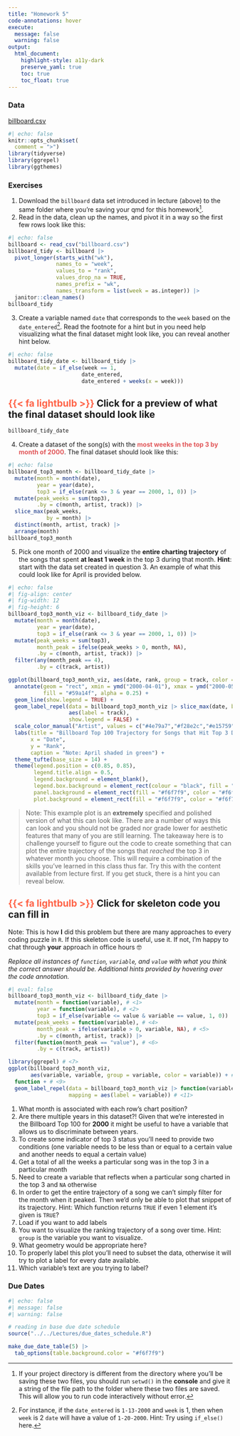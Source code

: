 ```yaml
---
title: "Homework 5"
code-annotations: hover
execute: 
  message: false
  warning: false
output: 
  html_document:
    highlight-style: a11y-dark
    preserve_yaml: true
    toc: true
    toc_float: true
---
```


### Data
[billboard.csv](../../Lectures/Lecture5/data/billboard.csv)

```r
#| echo: false
knitr::opts_chunk$set(
  comment = ">")
library(tidyverse)
library(ggrepel)
library(ggthemes)
```

### Exercises

1. Download the `billboard` data set introduced in lecture (above) to the same folder where you're saving your qmd for this homework^[If your project directory is different from the directory where you'll be saving these two files, you should run `setwd()` in the **console** and give it a string of the file path to the folder where these two files are saved. This will allow you to run code interactively without error.].
2. Read in the data, clean up the names, and pivot it in a way so the first few rows look like this: 

```r
#| echo: false
billboard <- read_csv("billboard.csv") 
billboard_tidy <- billboard |> 
  pivot_longer(starts_with("wk"), 
               names_to = "week", 
               values_to = "rank", 
               values_drop_na = TRUE, 
               names_prefix = "wk", 
               names_transform = list(week = as.integer)) |> 
  janitor::clean_names() 
billboard_tidy
```

3. Create a variable named `date` that corresponds to the `week` based on the `date_entered`^[For instance, if the `date_entered` is `1-13-2000` and `week` is 1, then when `week` is 2 `date` will have a value of `1-20-2000`. Hint: Try using `if_else()` here.]. Read the footnote for a hint but in you need help visualizing what the final dataset might look like, you can reveal another hint below. 

```r
#| echo: false
billboard_tidy_date <- billboard_tidy |> 
  mutate(date = if_else(week == 1, 
                       date_entered, 
                       date_entered + weeks(x = week)))
```

::: {.callout-caution collapse="true" icon="false"}
## <span style="color:tomato">{{< fa lightbulb >}}</span> Click for a preview of what the final dataset should look like

```r
billboard_tidy_date
```

:::

4. Create a dataset of the song(s) with the <span style="color:#e15759">**most weeks in the top 3 by month of 2000**</span>. The final dataset should look like this:

```r
#| echo: false
billboard_top3_month <- billboard_tidy_date |> 
  mutate(month = month(date),
         year = year(date),
         top3 = if_else(rank <= 3 & year == 2000, 1, 0)) |> 
  mutate(peak_weeks = sum(top3), 
         .by = c(month, artist, track)) |> 
  slice_max(peak_weeks, 
            by = month) |> 
  distinct(month, artist, track) |> 
  arrange(month)
billboard_top3_month
```

5. Pick one month of 2000 and visualize the **entire charting trajectory** of the songs that spent **at least 1 week** in the top 3 during that month. **Hint**: start with the data set created in question 3. An example of what this could look like for April is provided below. 

```r
#| echo: false
#| fig-align: center
#| fig-width: 12
#| fig-height: 6
billboard_top3_month_viz <- billboard_tidy_date |> 
  mutate(month = month(date),
         year = year(date),
         top3 = if_else(rank <= 3 & year == 2000, 1, 0)) |> 
  mutate(peak_weeks = sum(top3), 
         month_peak = ifelse(peak_weeks > 0, month, NA),
         .by = c(month, artist, track)) |> 
  filter(any(month_peak == 4), 
         .by = c(track, artist)) 

ggplot(billboard_top3_month_viz, aes(date, rank, group = track, color = artist)) + 
  annotate(geom = "rect", xmin = ymd("2000-04-01"), xmax = ymd("2000-05-01"), ymin = 0, ymax = 85, 
           fill = "#59a14f", alpha = 0.25) + 
  geom_line(show.legend = TRUE) + 
  geom_label_repel(data = billboard_top3_month_viz |> slice_max(date, by = track), 
                   aes(label = track), 
                   show.legend = FALSE) + 
  scale_color_manual("Artist", values = c("#4e79a7","#f28e2c","#e15759","#76b7b2")) + 
  labs(title = "Billboard Top 100 Trajectory for Songs that Hit Top 3 During April 2000", 
       x = "Date", 
       y = "Rank", 
       caption = "Note: April shaded in green") + 
  theme_tufte(base_size = 14) + 
  theme(legend.position = c(0.85, 0.85),
        legend.title.align = 0.5,
        legend.background = element_blank(),
        legend.box.background = element_rect(colour = "black", fill = "#f6f7f9"),
        panel.background = element_rect(fill = "#f6f7f9", color = "#f6f7f9"), 
        plot.background = element_rect(fill = "#f6f7f9", color = "#f6f7f9"))
```

> Note: This example plot is an **extremely** specified and polished version of what this can look like. There are a number of ways this can look and you should not be graded nor grade lower for aesthetic features that many of you are still learning. The takeaway here is to challenge yourself to figure out the code to create something that can plot the entire trajectory of the songs that *reached* the top 3 in whatever month you choose. This will require a combination of the skills you've learned in this class thus far. Try this with the content available from lecture first. If you get stuck, there is a hint you can reveal below. 

::: {.callout-caution collapse="true" icon="false"}
## <span style="color:tomato">{{< fa lightbulb >}}</span> Click for skeleton code you can fill in 

Note: This is how **I** did this problem but there are many approaches to every coding puzzle in `R`. If this skeleton code is useful, use it. If not, I'm happy to chat through **your** approach in office hours 🤓 

*Replace all instances of `function`, `variable`, and `value` with what you think the correct answer should be. Additional hints provided by hovering over the code annotation.*

```r
#| eval: false
billboard_top3_month_viz <- billboard_tidy_date |> 
  mutate(month = function(variable), # <1>
         year = function(variable), # <2>
         top3 = if_else(variable <= value & variable == value, 1, 0)) |> # <3>
  mutate(peak_weeks = function(variable), # <4>
         month_peak = ifelse(variable > 0, variable, NA), # <5>
         .by = c(month, artist, track)) |> 
  filter(function(month_peak == "value"), # <6>
         .by = c(track, artist)) 

library(ggrepel) # <7>
ggplot(billboard_top3_month_viz, 
       aes(variable, variable, group = variable, color = variable)) + # <8> 
  function + # <9>
  geom_label_repel(data = billboard_top3_month_viz |> function(variable, by = track), # <10>
                   mapping = aes(label = variable)) # <11> 
```

1. What month is associated with each row's chart position?
2. Are there multiple years in this dataset?! Given that we're interested in the Billboard Top 100 for **2000** it might be useful to have a variable that allows us to discriminate between years. 
3. To create some indicator of top 3 status you'll need to provide two conditions (one variable needs to be less than or equal to a certain value and another needs to equal a certain value)
4. Get a total of all the weeks a particular song was in the top 3 in a particular month
5. Need to create a variable that reflects when a particular song charted in the top 3 and `NA` otherwise
6. In order to get the entire trajectory of a song we can't simply filter for the month when it peaked. Then we'd only be able to plot that snippet of its trajectory. Hint: Which function returns `TRUE` if even 1 element it's given is `TRUE`?
7. Load if you want to add labels
8. You want to visualize the ranking trajectory of a song over time. Hint: `group` is the variable you want to visualize.
9. What geometry would be appropriate here?
10. To properly label this plot you'll need to subset the data, otherwise it will try to plot a label for every date available. 
11. Which variable's text are you trying to label?

:::

### Due Dates

```r
#| echo: false
#| message: false
#| warning: false

# reading in base due date schedule
source("../../Lectures/due_dates_schedule.R")

make_due_date_table(5) |> 
  tab_options(table.background.color = "#f6f7f9")
```





